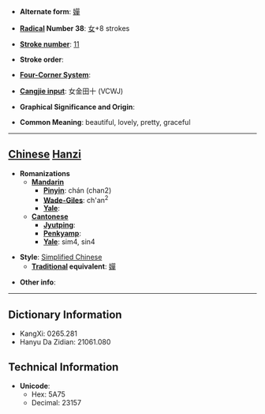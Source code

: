* '''Alternate form''': [[嬋]]

* '''[[Wiktionary:Chinese radical index| Radical]] Number 38''': [[Wiktionary:Chinese radical index 女|女]]+8 strokes

* '''[[Wiktionary:Chinese total strokes index|Stroke number]]''': [[Wiktionary:Chinese total strokes index 11|11]]

* '''Stroke order''': 

* '''[[Wiktionary:Chinese four corner index|Four-Corner System]]''': 

* '''[[Wiktionary:Chinese Cangjie index|Cangjie input]]''': 女金田十 (VCWJ)

* '''Graphical Significance and Origin''': 

* '''Common Meaning''': beautiful, lovely, pretty, graceful

----

== [[Chinese]] [[Hanzi]] ==

* '''Romanizations'''
** '''[[Mandarin]]'''
*** '''[[Pinyin]]''': chán (chan2)
*** '''[[Wade-Giles]]''': ch'an<sup>2</sup>
*** '''[[Yale]]''': 
** '''[[Cantonese]]'''
*** '''[[Jyutping]]''':
*** '''[[Penkyamp]]''': 
*** '''[[Yale]]''': sim4, sin4

* '''Style''': [[Simplified Chinese]] 
** '''[[Traditional Chinese|Traditional]] equivalent''': [[嬋]]

* '''Other info''': 

----

== Dictionary Information ==

* KangXi: 0265.281
* Hanyu Da Zidian: 21061.080

== Technical Information ==

* '''Unicode''':
** Hex: 5A75
** Decimal: 23157